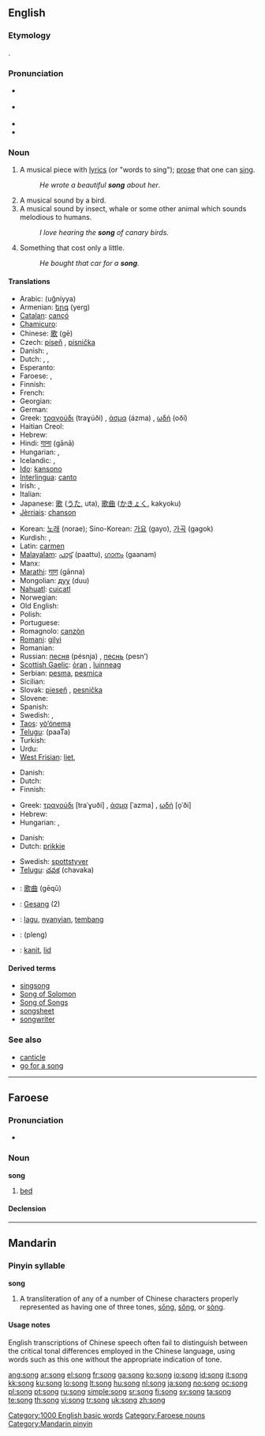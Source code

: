 {{wikipedia|Song}}
{{also|sōng|sǒng|sòng}}
==English==

===Etymology===
{{etyl|ang}} {{term|sang}}.

===Pronunciation===
* {{a|UK}} {{IPA|/sɒŋ/}}
* {{a|US}} {{IPA|/sɔːŋ/|{{a|cot-caught}} /sɑːŋ/}}
* {{audio|en-us-song.ogg|Audio (US)}}
* {{rhymes|ɒŋ}}

===Noun===
{{en-noun}}

# A musical piece with [[lyrics]] (or "words to sing"); [[prose]] that one can [[sing]].
#: ''He wrote a beautiful '''song''' about her''.
# A musical sound by a bird.
# A musical sound by insect, whale or some other animal which sounds melodious to humans.
#: ''I love hearing the '''song''' of canary birds.''
# Something that cost only a little.
#: ''He bought that car for a '''song'''.''

====Translations====
{{trans-top|music with words}}
* Arabic: {{Arab|[[اغنية|أغنية]]}} (uğníyya) {{f}}
* Armenian: [[երգ]] (yerg)
* [[Catalan]]: [[cançó]] {{f}}
* [[Chamicuro]]: {{tø|ccc|usma'chachi}}
* Chinese: [[歌]] (gē)
* Czech: [[píseň]] {{f}}, [[písnička]] {{f}}
* Danish: {{t+|da|sang|c}}, {{t+|da|vise|c}}
* Dutch: {{t+|nl|lied|n}}, {{t-|nl|liedje|n}}, {{t+|nl|nummer}}
* Esperanto: {{t-|eo|kanto|xs=Esperanto}}
* Faroese: {{t-|fo|sangur|m|xs=Faroese}}, {{t-|fo|songur|m|xs=Faroese}}
* Finnish: {{t+|fi|laulu}}
* French: {{t+|fr|chanson|f}}
* Georgian: {{t|ka|სიმღერა|tr=simǧera}}
* German: {{t+|de|Lied|n}}
* Greek: [[τραγούδι]] (traɣúði) {{n}}, [[άσμα]] (ázma) {{n}}, [[ωδή]] (oðí) {{f}}
* Haitian Creol: {{tø|ht|chante}}
* Hebrew: {{he-translation|שיר|shír}} {{m}}
* Hindi: [[गाना]] (gānā) {{m}}
* Hungarian: {{t+|hu|ének}}, {{t+|hu|dal}}
* Icelandic: {{t+|is|söngur|m}}, {{t+|is|lag|n}}
* [[Ido]]: [[kansono]]
* [[Interlingua]]: [[canto]]
* Irish: {{t|ga|amhrán|m|xs=Irish}}, {{t+|ga|ceol|m|xs=Irish}}
* Italian: {{t+|it|canzone|f}}
* Japanese: [[歌]] ([[うた]], uta), [[歌曲]] ([[かきょく]], kakyoku)
* [[Jèrriais]]: [[chanson#Jèrriais|chanson]] {{f}}
{{trans-mid}}
* Korean: [[노래]] (norae); Sino-Korean: [[가요]] (gayo), [[가곡]] (gagok)
* Kurdish: {{t+|ku|stiran|f}}, {{t+|ku|گۆرانی|sc=KUchar}}
* Latin: [[carmen]]
* [[Malayalam]]: [[പാട്ട്]] (paattu), [[ഗാനം]] (gaanam)
* Manx: {{t-|gv|arrane}}
* [[Marathi]]: [[गाण]] (gānna)
* Mongolian: [[дуу]] (duu)
* [[Nahuatl]]: [[cuicatl]]
* Norwegian: {{t+|no|sang}}
* Old English: {{t-|ang|dream|alt=drēam|xs=Old English}}
* Polish: {{t+|pl|piosenka|f}}
* Portuguese: {{t+|pt|canção|f}}
* Romagnolo: [[canzòn]] {{f}}
* [[Romani]]: [[gilyi]] {{f}}
* Romanian: {{t-|ro|cântec|n}}
* Russian: [[песня]] (pésnja) {{f}}, [[песнь]] (pesn’) {{f}}
* [[Scottish Gaelic]]: [[òran]] {{m}}, [[luinneag]] {{f}}
* Serbian: [[pesma]], [[pesmica]]
* Sicilian: {{t|scn|canzùna|f}}
* Slovak: [[pieseň#Slovak|pieseň]] {{f}}, [[pesnička#Slovak|pesnička]] {{f}}
* Slovene: {{t+|sl|pesem|f}}
* Spanish: {{t+|es|canción|f}}
* Swedish: {{t+|sv|sång}}, {{t+|sv|visa}}
* [[Taos]]: [[yò’ónemą]]
* [[Telugu]]: {{t|te|పాట|sc=Telu}} (paaTa)
* Turkish: {{t+|tr|şarkı}}
* Urdu: {{t+|ur|گانا|m|tr=gānā|sc=ur-Arab|xs=Urdu}}
* [[West Frisian]]: [[liet]], {{t-|fy|sang}}
{{trans-bottom}}

{{trans-see|sound of a bird|[[birdsong]]}}

{{trans-top|sound of another animal}}
* Danish: {{t+|da|sang|c}}
* Dutch: {{t+|nl|lied}}
* Finnish: {{t+|fi|laulu}}
{{trans-mid}}
* Greek: [[τραγούδι]] [traˈɣuði] {{n}}, [[άσμα]] [ˈazma] {{n}}, [[ωδή]] [o̞ˈði] {{f}}
* Hebrew: {{he-translation|שירה|shirá}} {{f}}
* Hungarian: {{t+|hu|ének}}, {{t+|hu|dal}}
{{trans-bottom}}

{{trans-top|inexpensive deal}}
* Danish: {{t+|da|slik|c}}
* Dutch: [[prikkie]]
{{trans-mid}}
* Swedish: [[spottstyver]]
* [[Telugu]]: [[చవక]] (chavaka)
{{trans-bottom}}

{{checktrans-top}}
* {{ttbc|Chinese}}: [[歌曲]] (gēqǔ)
* {{ttbc|German}}: [[Gesang]] {{m}} (2)
* {{ttbc|Indonesian}}: [[lagu]], [[nyanyi|nyanyian]], [[tembang]]
* {{ttbc|Thai}}: {{Thai|[[เพลง]]}} (pleng)
* {{ttbc|Volapük}}: [[kanit]], [[lid#Volapük|lid]]
{{checktrans-bottom}}

====Derived terms====
* [[singsong]]
* [[Song of Solomon]]
* [[Song of Songs]]
* [[songsheet]]
* [[songwriter]]

===See also===
* [[canticle]]
* [[go for a song]]

[[Category:1000 English basic words]]

----

==Faroese==

===Pronunciation===
* {{IPA|[sɔŋg]|lang=fo}}

===Noun===
'''song''' {{f}}

# [[bed]]

====Declension====
{{fo-decl-noun-f11|s|o|ng|ei|e}}

[[Category:Faroese nouns]]

----

==Mandarin==

===Pinyin syllable===
'''song'''

# A transliteration of any of a number of Chinese characters properly represented as having one of three tones, [[sōng]], [[sǒng]], or [[sòng]].

====Usage notes====
English transcriptions of Chinese speech often fail to distinguish between the critical tonal differences employed in the Chinese language, using words such as this one without the appropriate indication of tone.

[[Category:Mandarin pinyin]]

[[ang:song]]
[[ar:song]]
[[el:song]]
[[fr:song]]
[[ga:song]]
[[ko:song]]
[[io:song]]
[[id:song]]
[[it:song]]
[[kk:song]]
[[ku:song]]
[[lo:song]]
[[lt:song]]
[[hu:song]]
[[nl:song]]
[[ja:song]]
[[no:song]]
[[oc:song]]
[[pl:song]]
[[pt:song]]
[[ru:song]]
[[simple:song]]
[[sr:song]]
[[fi:song]]
[[sv:song]]
[[ta:song]]
[[te:song]]
[[th:song]]
[[vi:song]]
[[tr:song]]
[[uk:song]]
[[zh:song]]